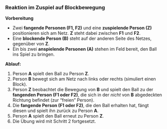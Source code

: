 ### Reaktion im Zuspiel auf Blockbewegung

**Vorbereitung**

- Zwei **fangende Personen (F1, F2)** und eine **zuspielende Person (Z)** positionieren sich am Netz. **Z** steht dabei zwischen **F1** und **F2**.
- Eine **blockende Person (B)** steht auf der anderen Seite des Netzes, gegenüber von **Z**.
- Ein bis zwei **anspielende Personen (A)** stehen im Feld bereit, den Ball ins Spiel zu bringen.

**Ablauf:**

1.  Person **A** spielt den Ball zu Person **Z**.
2.  Person **B** bewegt sich am Netz nach links oder rechts (simuliert einen Block).
3.  Person **Z** beobachtet die Bewegung von **B** und spielt den Ball zu der **fangenden Person (F1 oder F2)**, die sich in der *nicht* von **B** abgedeckten Richtung befindet (zur "freien" Person).
4.  Die **fangende Person (F1 oder F2)**, die den Ball erhalten hat, fängt diesen und spielt ihn zurück zu Person **A**.
5.  Person **A** spielt den Ball erneut zu Person **Z**.
6.  Die Übung wird mit Schritt 2 fortgesetzt.
